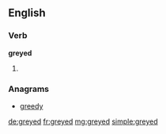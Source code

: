 ==English==

===Verb===
'''greyed'''

# {{past of|grey}}

===Anagrams===
* [[greedy#English|greedy]]

[[de:greyed]]
[[fr:greyed]]
[[mg:greyed]]
[[simple:greyed]]